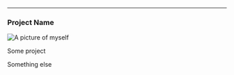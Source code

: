 --------------------------------

### Project Name {.project-card}

::: {.grid }

::: {.g-col-12 .g-col-xl-4 .proj-img}
<img src="projects/_project.png" alt="A picture of myself" class="project-img"/>
:::

::: {.g-col-12 .g-col-xl-4 .proj-info}
Some project
:::

::: {.g-col-12 .g-col-xl-4 .proj-description}
Something else
:::

:::
